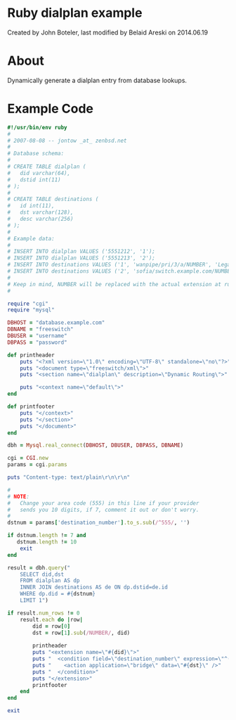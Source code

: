 
# Ruby dialplan example 

 Created by  John Boteler, last modified by  Belaid Areski on 2014.06.19

# About

Dynamically generate a dialplan entry from database lookups.

# Example Code

```ruby
#!/usr/bin/env ruby
#
# 2007-08-08 -- jontow _at_ zenbsd.net
#
# Database schema:
#
# CREATE TABLE dialplan (
#   did varchar(64),
#   dstid int(11)
# );
#
# CREATE TABLE destinations (
#   id int(11),
#   dst varchar(128),
#   desc varchar(256)
# );
#
# Example data:
#
# INSERT INTO dialplan VALUES ('5551212', '1');
# INSERT INTO dialplan VALUES ('5551213', '2');
# INSERT INTO destinations VALUES ('1', 'wanpipe/pri/3/a/NUMBER', 'Legacy PBX');
# INSERT INTO destinations VALUES ('2', 'sofia/switch.example.com/NUMBER@newpbx.example.com', 'New PBX');
#
# Keep in mind, NUMBER will be replaced with the actual extension at runtime.
#

require "cgi"
require "mysql"

DBHOST = "database.example.com"
DBNAME = "freeswitch"
DBUSER = "username"
DBPASS = "password"

def printheader
	puts "<?xml version=\"1.0\" encoding=\"UTF-8\" standalone=\"no\"?>"
	puts "<document type=\"freeswitch/xml\">"
	puts "<section name=\"dialplan\" description=\"Dynamic Routing\">"

	puts "<context name=\"default\">"
end

def printfooter
	puts "</context>"
	puts "</section>"
	puts "</document>"
end

dbh = Mysql.real_connect(DBHOST, DBUSER, DBPASS, DBNAME)

cgi = CGI.new
params = cgi.params

puts "Content-type: text/plain\r\n\r\n"

#
# NOTE: 
#   Change your area code (555) in this line if your provider
#   sends you 10 digits, if 7, comment it out or don't worry.
#
dstnum = params['destination_number'].to_s.sub(/^555/, '')

if dstnum.length != 7 and
   dstnum.length != 10
	exit
end

result = dbh.query("
	SELECT did,dst
	FROM dialplan AS dp
	INNER JOIN destinations AS de ON dp.dstid=de.id
	WHERE dp.did = #{dstnum}
	LIMIT 1")

if result.num_rows != 0
	result.each do |row|
		did = row[0]
		dst = row[1].sub(/NUMBER/, did)
	
		printheader
		puts "<extension name=\"#{did}\">"
		puts "  <condition field=\"destination_number\" expression=\"^(?:[0-9]{3}|)#{did}$\">"
		puts "    <action application=\"bridge\" data=\"#{dst}\" />"
		puts "  </condition>"
		puts "</extension>"
		printfooter
	end
end

exit
```


